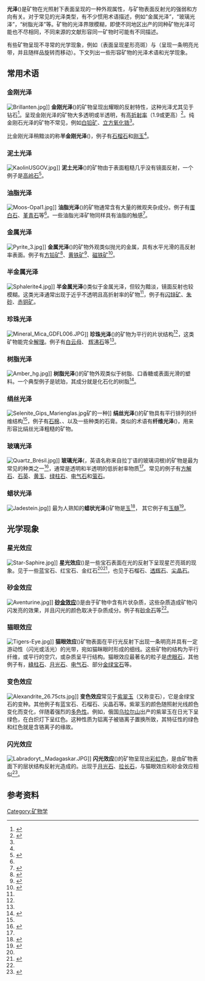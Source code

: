 '''光泽'''({{lang-en|'''Lustre''', 或'''luster'''}})是矿物在光照射下表面呈现的一种外观属性，与矿物表面反射光的强弱和方向有关。对于常见的光泽类型，有不少惯用术语描述，例如“金属光泽”，“玻璃光泽”，“树脂光泽”等。矿物的光泽界限模糊，即使不同地区出产的同种矿物光泽可能也不尽相同，不同来源的文献形容同一矿物时可能有不同描述。

有些矿物呈现不寻常的光学现象，例如{{en-link|星光效应|Asterism_(gemology)}}（表面呈现星形亮斑）与{{en-link|猫眼效应|Chatoyancy}}（呈现一条明亮光带，并且随样品旋转而移动）。下文列出一些形容矿物的光泽术语和光学现象。

== 常用术语 ==

=== 金刚光泽 ===
[[Image:Brillanten.jpg|thumb]]]]
'''金刚光泽'''({{lang-en|'''Adamantine'''}})的矿物呈现出耀眼的反射特性，这种光泽尤其见于钻石<ref name="GRG">{{cite book|publisher=[[Gemological_Institute_of_America|Gemological Institute of America]]|title=GIA Gem Reference Guide|year=1995|isbn=0-87311-019-6}}</ref>。呈现金刚光泽的矿物大多透明或半透明，有高[[折射率|折射率]]（1.9或更高）<ref name="duda_rejl">{{cite book| title = Minerals of the World|author1=Duda, Rudolf  |author2=Rejl, Lubos |lastauthoramp=yes | publisher = Arch Cape Press| year = 1990| isbn = 0-517-68030-0}}</ref>。纯金刚石光泽的矿物不常见，例如[[白铅矿|白铅矿]]、[[立方氧化锆|立方氧化锆]]<ref name="duda_rejl" />。

比金刚光泽稍黯淡的称'''半金刚光泽'''({{lang-en|'''Subadamantine'''}})，例子有[[石榴石|石榴石]]和[[刚玉|刚玉]]<ref name="GRG"/>。
{{clear}}

=== 泥土光泽 ===
[[Image:KaolinUSGOV.jpg|thumb]]]]
'''泥土光泽'''({{lang-en|'''Dull'''，或'''earthy'''}})的矿物由于表面粗糙几乎没有镜面反射，一个例子是[[高岭石|高岭石]]<ref name="webmineral_kaolinite">{{cite web| url = http://www.webmineral.com/data/Kaolinite.shtml| title = Webmineral: Kaolinite Mineral Data| accessdate = 2008-06-21| archive-date = 2019-04-04| archive-url = https://web.archive.org/web/20190404173420/http://webmineral.com/data/Kaolinite.shtml| dead-url = no}}</ref>。 
{{clear}}

=== 油脂光泽 ===
[[Image:Moos-Opal1.jpg|thumb]]]]
'''油脂光泽'''({{lang-en|'''Greasy'''}})的矿物通常含有大量的微观夹杂成分。例子有[[蛋白石|蛋白石]]、[[堇青石|堇青石]]等<ref name="duda_rejl" />。一些油脂光泽矿物同样具有油脂的触感<ref name="GO_340">{{cite web| url = http://www.emporia.edu/earthsci/amber/go340/visual.htm| title = Emporia State University: GO 340 Gemstones & Gemology: Visual Properties| accessdate = 2008-06-19| archive-url = https://web.archive.org/web/20110612080930/http://www.emporia.edu/earthsci/amber/go340/visual.htm| archive-date = 2011-06-12| dead-url = yes}}</ref>。
{{clear}}

=== 金属光泽 ===
[[File:Pyrite_3.jpg|thumb]]]]
'''金属光泽'''({{lang-en|'''Metallic'''，或'''splendent'''}})的矿物外观类似抛光的金属，具有水平光滑的高反射率表面。例子有[[方铅矿|方铅矿]]<ref name="webmineral_galena">{{cite web| url = http://webmineral.com/data/Galena.shtml| title = Webmineral: Galena Mineral Data| accessdate = 2008-07-05| archive-date = 2020-03-30| archive-url = https://web.archive.org/web/20200330022733/http://webmineral.com/data/Galena.shtml| dead-url = no}}</ref>、[[黄铁矿|黄铁矿]]<ref name="webmineral_pyrite">{{cite web| url = http://webmineral.com/data/Pyrite.shtml| title = Webmineral: Pyrite Mineral Data| accessdate = 2008-07-05| archive-date = 2017-12-01| archive-url = https://web.archive.org/web/20171201044505/http://www.webmineral.com/data/Pyrite.shtml| dead-url = no}}</ref>、[[磁铁矿|磁铁矿]]<ref name="webmineral_magnetite">{{cite web| url = http://webmineral.com/data/Magnetite.shtml| title = Webmineral: Magnetite Mineral Data| accessdate = 2008-07-05| archive-date = 2020-03-30| archive-url = https://web.archive.org/web/20200330022736/http://webmineral.com/data/Magnetite.shtml| dead-url = no}}</ref>。

{{clear}}

=== 半金属光泽 ===
[[Image:Sphalerite4.jpg|thumb]]]]
'''半金属光泽'''({{lang-en|'''Submetallic'''}})类似于金属光泽，但较为黯淡，镜面反射也较模糊。这类光泽通常出现于近乎不透明且高折射率的矿物<ref name="duda_rejl" />，例子有[[闪锌矿|闪锌矿]]、[[朱砂|朱砂]]、[[赤铜矿|赤铜矿]]。
{{clear}}


=== 珍珠光泽 ===
[[Image:Mineral_Mica_GDFL006.JPG|thumb]]]]
'''珍珠光泽'''({{lang-en|'''Pearly'''}})的矿物为平行的片状结构<ref name="rockcollector" />，这类矿物能完全[[解理|解理]]。例子有[[白云母|白云母]]、 [[辉沸石|辉沸石]]等<ref name="duda_rejl" />。
{{clear}}

=== 树脂光泽 ===
[[Image:Amber_hg.jpg|thumb]]]]
'''树脂光泽'''({{lang-en|'''Resinous'''}})的矿物外观类似于树脂、口香糖或表面光滑的塑料。一个典型例子是琥珀，其成分就是化石化的树脂<ref name="webmineral_amber">{{cite web| url = http://webmineral.com/data/Amber.shtml| title = Webmineral: Amber Mineral Data| accessdate = 2008-06-21| archive-date = 2020-03-30| archive-url = https://web.archive.org/web/20200330022739/http://webmineral.com/data/Amber.shtml| dead-url = no}}</ref>。
{{clear}}

=== 绢丝光泽 ===
[[Image:Selenite_Gips_Marienglas.jpg|thumb]]矿的一种]]
'''绢丝光泽'''({{lang-en|'''Silky'''}})的矿物具有平行排列的纤维结构<ref name="duda_rejl" />，例子有[[石棉|石棉]]、{{en-link|冰硼钠石|Ulexite}}、以及一些种类的石膏。类似的术语有'''纤维光泽'''({{lang-en|'''Fibrous'''}})，用来形容比绢丝光泽粗糙的矿物。
{{clear}}

=== 玻璃光泽 ===
[[Image:Quartz_Brésil.jpg|thumb]]]]
'''玻璃光泽'''({{lang-en|'''Vitreous'''}}，英语名称来自拉丁语的玻璃词根)的矿物是最为常见的种类之一<ref name="rockcollector">{{cite web| url = http://www.rockcollector.co.uk/opticalprop.htm| title = Optical properties of Rocks and Minerals| accessdate = 2008-06-01| archive-date = 2008-06-13| archive-url = https://web.archive.org/web/20080613021504/http://www.rockcollector.co.uk/opticalprop.htm| dead-url = yes}}</ref>，通常是透明和半透明的低折射率物质<ref name="duda_rejl" />。常见的例子有[[方解石|方解石]]、[[石英|石英]]、[[黄玉|黄玉]]、[[绿柱石|绿柱石]]、[[电气石|电气石]]和[[萤石|萤石]]。
{{clear}}

=== 蜡状光泽 ===
[[Image:Jadestein.jpg|thumb]]]]
最为人熟知的'''蜡状光泽'''({{lang-en|'''Waxy'''}})矿物是[[玉|玉]]<ref name="emporia_jade">{{cite web| url =http://www.emporia.edu/earthsci/amber/go340/jade.htm| title =Emporia State University: GO 340 Gemstones & Gemology: Jade| accessdate =2008-07-14| archive-url =https://web.archive.org/web/20110612081228/http://www.emporia.edu/earthsci/amber/go340/jade.htm| archive-date =2011-06-12| dead-url =yes}}</ref>， 其它例子有[[玉髓|玉髓]]<ref name="rock_and_gem">{{cite book |last=Bonewitz |first=Ronald Louis |title=Rock and Gem |url=https://archive.org/details/rockgem0000bone |year=2005 |isbn=0-7513-4400-1 |pages= 152–153 |publisher=[[Dorling_Kindersley|Dorling Kindersley]]}}</ref>。
{{clear}}

==光学现象==

=== 星光效应 ===
[[Image:Star-Saphire.jpg|thumb]]]]
'''星光效应'''({{lang-en|'''Asterism'''}})是一些宝石表面在光的反射下呈现星芒亮斑的现象。见于一些蓝宝石、红宝石、金红石<ref name="rock_and_gem" /><ref name="BuildingBlocks451-3">{{cite book |last=Emsley |first=John |title=Nature's Building Blocks: An A-Z Guide to the Elements |year=2001 |isbn=0-19-850341-5 |pages= 451–53 |publisher=[[Oxford_University_Press|Oxford University Press]]}}</ref>，也见于石榴石、[[透辉石|透辉石]]、[[尖晶石|尖晶石]]。
{{clear}}

===  砂金效应 ===
[[Image:Aventurine.jpg|thumb]]]]
'''[[砂金效应|砂金效应]]'''({{lang-en|'''Aventurescence'''}})是由于矿物中含有片状杂质，这些杂质造成矿物闪闪发亮的效果，并且闪光的颜色取决于杂质成分。例子有[[砂金石|砂金石]]等<ref name="rock_and_gem" />。
{{clear}}

=== 猫眼效应 ===
[[Image:Tigers-Eye.jpg|thumb]]]]
'''猫眼效应'''({{lang-en|'''Chatoyancy'''}})矿物表面在平行光反射下出现一条明亮并具有一定游动性（闪光或活光）的光带，宛如猫眯眼时形成的细线。这些矿物的结构为平行纤维，或平行的空穴，或杂质呈平行结构。猫眼效应最著名的粒子是[[虎眼石|虎眼石]]，其他例子有，[[綠柱石|綠柱石]]、[[月光石|月光石]]、[[电气石|电气石]]、部分[[金绿宝石|金绿宝石]]等。
{{clear}}

=== 变色效应 ===
[[Image:Alexandrite_26.75cts.jpg|thumb]]]]
'''变色效应'''常见于[[紫翠玉|紫翠玉]]（又称变石），它是金绿宝石的变种。其他例子有蓝宝石、石榴石、尖晶石等。紫翠玉的颜色随照射光线颜色变化而变化，伴随着强烈的[[多色性|多色性]]。例如，俄国[[乌拉尔山|乌拉尔山]]出产的紫翠玉在日光下呈绿色，在白炽灯下呈红色。这种性质为铝离子被铬离子置换所致，其特征性的绿色和红色就是含铬离子的缘故。
{{clear}}

=== 闪光效应 ===
[[Image:Labradoryt,_Madagaskar.JPG|thumb]]]]
'''闪光效应'''({{lang-en|'''Schiller'''}})的矿物呈现出[[彩虹色|彩虹色]]，是由矿物表面下的层状结构反射光造成的。出现于[[月光石|月光石]]、[[斜长石#拉长石|拉长石]]，与猫眼效应和砂金效应相似<ref>{{cite book|author=Shipley, Robert M. |year=2007|title=Dictionary of gems and gemology| publisher= Read Books|page=93|isbn=0-87311-007-2}}</ref>。

{{clear}}

==参考资料==

{{Reflist|2}}
[[Category:矿物学|Category:矿物学]]